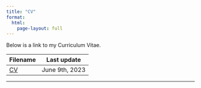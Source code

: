 ```yaml
---
title: "CV"
format:
  html:
    page-layout: full
---
```


Below is a link to my Curriculum Vitae.

| Filename                  | Last update    |
|---------------------------|----------------|
| [CV](files/Decker_CV.pdf) | June 9th, 2023 |

---